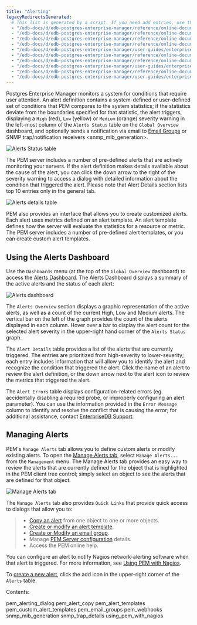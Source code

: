 ```yaml
---
title: "Alerting"
legacyRedirectsGenerated:
  # This list is generated by a script. If you need add entries, use the `legacyRedirects` key.
  - "/edb-docs/d/edb-postgres-enterprise-manager/reference/online-documentation/7.12/pem_alerting.html"
  - "/edb-docs/d/edb-postgres-enterprise-manager/reference/online-documentation/7.14/pem_alerting.html"
  - "/edb-docs/d/edb-postgres-enterprise-manager/reference/online-documentation/7.15/pem_alerting.html"
  - "/edb-docs/d/edb-postgres-enterprise-manager/reference/online-documentation/7.16/pem_alerting.html"
  - "/edb-docs/d/edb-postgres-enterprise-manager/user-guides/enterprise-features-guide/7.6/enterprise_features_guide.1.22.html"
  - "/edb-docs/d/edb-postgres-enterprise-manager/reference/online-documentation/7.6/pem_alerting.html"
  - "/edb-docs/d/edb-postgres-enterprise-manager/reference/online-documentation/7.7/pem_alerting.html"
  - "/edb-docs/d/edb-postgres-enterprise-manager/user-guides/enterprise-features-guide/7.7/enterprise_features_guide.1.21.html"
  - "/edb-docs/d/edb-postgres-enterprise-manager/reference/online-documentation/7.8/pem_alerting.html"
  - "/edb-docs/d/edb-postgres-enterprise-manager/user-guides/enterprise-features-guide/7.8/enterprise_features_guide.1.21.html"
---
```


<div id="pem_alerting" class="registered_link"></div>

Postgres Enterprise Manager monitors a system for conditions that require user attention. An alert definition contains a system-defined or user-defined set of conditions that PEM compares to the system statistics; if the statistics deviate from the boundaries specified for that statistic, the alert triggers, displaying a `High` (red), `Low` (yellow) or `Medium` (orange) severity warning in the left-most column of the `Alerts Status` table on the `Global Overview` dashboard, and optionally sends a notification via email to [Email Groups](05_pem_email_groups/#pem_email_groups) or <span class="title-ref">SNMP trap/notification receivers &lt;snmp_mib_generation></span>.

![Alerts Status table](../../images/alerts_status_table.png)

The PEM server includes a number of pre-defined alerts that are actively monitoring your servers. If the alert definition makes details available about the cause of the alert, you can click the down arrow to the right of the severity warning to access a dialog with detailed information about the condition that triggered the alert. Please note that Alert Details section lists top 10 entries only in the general tab.

![Alerts details table](../../images/alert_details.png)

PEM also provides an interface that allows you to create customized alerts. Each alert uses metrics defined on an alert template. An alert template defines how the server will evaluate the statistics for a resource or metric. The PEM server includes a number of pre-defined alert templates, or you can create custom alert templates.

## Using the Alerts Dashboard

Use the `Dashboards` menu (at the top of the `Global Overview` dashboard) to access the [Alerts Dashboard](../01_dashboards/01_alerts_dashboard/#alerts_dashboard). The Alerts Dashboard displays a summary of the active alerts and the status of each alert:

![Alerts dashboard](../../images/alerts_dashboard.png)

The `Alerts Overview` section displays a graphic representation of the active alerts, as well as a count of the current High, Low and Medium alerts. The vertical bar on the left of the graph provides the count of the alerts displayed in each column. Hover over a bar to display the alert count for the selected alert severity in the upper-right hand corner of the `Alerts Status` graph.

The `Alert Details` table provides a list of the alerts that are currently triggered. The entries are prioritized from high-severity to lower-severity; each entry includes information that will allow you to identify the alert and recognize the condition that triggered the alert. Click the name of an alert to review the alert definition, or the down arrow next to the alert icon to review the metrics that triggered the alert.

The `Alert Errors` table displays configuration-related errors (eg. accidentally disabling a required probe, or improperly configuring an alert parameter). You can use the information provided in the `Error Message` column to identify and resolve the conflict that is causing the error; for additional assistance, contact [EnterpriseDB Support](mailto:support@enterprisedb.com).

## Managing Alerts

PEM's `Manage Alerts` tab allows you to define custom alerts or modify existing alerts. To open the [Manage Alerts tab](01_pem_alerting_dialog/#pem_alerting_dialog), select `Manage Alerts...` from the `Management` menu. The Manage Alerts tab provides an easy way to review the alerts that are currently defined for the object that is highlighted in the PEM client tree control; simply select an object to see the alerts that are defined for that object.

![Manage Alerts tab](../../images/alerting_manage_alerts.png)

The `Manage Alerts` tab also provides `Quick Links` that provide quick access to dialogs that allow you to:

> -   [Copy an alert](02_pem_alert_copy/#pem_alert_copy) from one object to one or more objects.
> -   [Create or modify an alert template](04_pem_custom_alert_templates/#pem_custom_alert_templates).
> -   [Create or Modify an email group](05_pem_email_groups/#pem_email_groups).
> -   Manage [PEM Server configuration](05_pem_email_groups/#pem_email_groups) details.
> -   Access the PEM online help.

You can configure an alert to notify Nagios network-alerting software when that alert is triggered. For more information, see [Using PEM with Nagios](09_using_pem_with_nagios/#using_pem_with_nagios).

To [create a new alert](01_pem_alerting_dialog/#pem_alerting_dialog), click the add icon in the upper-right corner of the `Alerts` table.

Contents:

<div class="toctree" maxdepth="2">

pem_alerting_dialog pem_alert_copy pem_alert_templates pem_custom_alert_templates pem_email_groups pem_webhooks snmp_mib_generation snmp_trap_details using_pem_with_nagios

</div>
